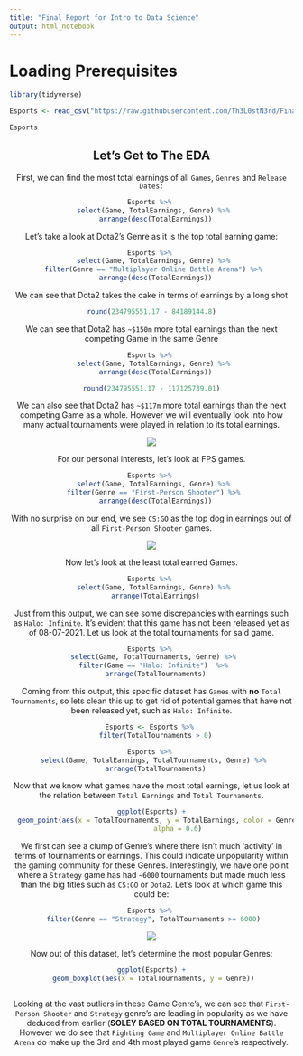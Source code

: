 ```yaml
---
title: "Final Report for Intro to Data Science"
output: html_notebook
---
```

# Loading Prerequisites 
```r
library(tidyverse)
```

```r
Esports <- read_csv("https://raw.githubusercontent.com/Th3L0stN3rd/Final-Project-FPU/master/data/GeneralEsportData.csv?token=AKWHJYZYIIYRRATTGUBRSDTBCCZR4")

```

```r
Esports
```
 <div align="center">
## Let's Get to The EDA

First, we can find the most total earnings of all `Games`, `Genres` and `Release Dates:`

```r
Esports %>% 
  select(Game, TotalEarnings, Genre) %>% 
  arrange(desc(TotalEarnings))
```
Let's take a look at Dota2's Genre as it is the top total earning game:
```r
Esports %>% 
  select(Game, TotalEarnings, Genre) %>% 
  filter(Genre == "Multiplayer Online Battle Arena") %>% 
  arrange(desc(TotalEarnings))
```

We can see that Dota2 takes the cake in terms of earnings by a long shot

```r
round(234795551.17 - 84189144.8)
```


We can see that Dota2 has `~$150m` more total earnings than the next competing Game in the same Genre

```r
Esports %>% 
  select(Game, TotalEarnings, Genre) %>% 
  arrange(desc(TotalEarnings))
```
```r
round(234795551.17 - 117125739.01)
```


We can also see that Dota2 has `~$117m` more total earnings than the next competing Game as a whole. However we will eventually look into how many actual tournaments were played in relation to its total earnings.

![](https://cdn.cloudflare.steamstatic.com/steam/apps/570/capsule_616x353.jpg?t=1628188932)


For our personal interests, let's look at FPS games.

```r
Esports %>% 
  select(Game, TotalEarnings, Genre) %>% 
  filter(Genre == "First-Person Shooter") %>% 
  arrange(desc(TotalEarnings))
```

With no surprise on our end, we see `CS:GO` as the top dog in earnings out of all `First-Person Shooter` games.

 ![](https://seeklogo.com/images/C/csgo-logo-CAA0A4D48A-seeklogo.com.png)


Now let's look at the least total earned Games.
```r
Esports %>% 
  select(Game, TotalEarnings, Genre) %>% 
  arrange(TotalEarnings)
```
Just from this output, we can see some discrepancies with earnings such as `Halo: Infinite`. It's evident that this game has not been released yet as of 08-07-2021. Let us look at the total tournaments for said game.

```r
Esports %>% 
  select(Game, TotalTournaments, Genre) %>% 
  filter(Game == "Halo: Infinite")  %>% 
  arrange(TotalTournaments)
```

Coming from this output, this specific dataset has `Games` with **no** `Total Tournaments`, so lets clean this up to get rid of potential games that have not been released yet, such as `Halo: Infinite`. 


```r
Esports <- Esports %>% 
  filter(TotalTournaments > 0)

Esports %>% 
  select(Game, TotalEarnings, TotalTournaments, Genre) %>% 
  arrange(TotalTournaments)
```

Now that we know what games have the most total earnings, let us look at the relation between `Total Earnings` and `Total Tournaments`. 

```r
ggplot(Esports) +
  geom_point(aes(x = TotalTournaments, y = TotalEarnings, color = Genre, size = TotalPlayers),
             alpha = 0.6)
```



We first can see a clump of Genre's where there isn't much 'activity' in terms of tournaments or earnings. This could indicate unpopularity within the gaming community for these Genre's. Interestingly, we have one point where a `Strategy` game has had `~6000` tournaments but made much less than the big titles such as `CS:GO` or `Dota2`. Let's look at which game this could be: 

```r
Esports %>% 
  filter(Genre == "Strategy", TotalTournaments >= 6000) 
```
![](https://bnetcmsus-a.akamaihd.net/cms/blog_header/2g/2G4VZH5TIWJF1602720144046.jpg)

Now out of this dataset, let's determine the most popular Genres:

```r
ggplot(Esports) +
  geom_boxplot(aes(x = TotalTournaments, y = Genre)) 
  
```
Looking at the vast outliers in these Game Genre's, we can see that `First-Person Shooter` and `Strategy` genre's are leading in popularity as we have deduced from earlier (**SOLEY BASED ON TOTAL TOURNAMENTS**). However we do see that `Fighting Game` and `Multiplayer Online Battle Arena` do make up the 3rd and 4th most played game `Genre`'s respectively.


